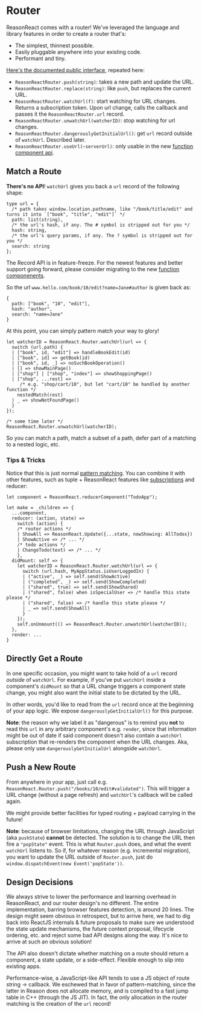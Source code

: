 
# Router

ReasonReact comes with a router! We've leveraged the language and library features in order to create a router that's:

- The simplest, thinnest possible.
- Easily pluggable anywhere into your existing code.
- Performant and tiny.

[Here's the documented public interface](https://github.com/reasonml/reason-react/blob/master/src/ReasonReactRouter.rei), repeated here:

- `ReasonReactRouter.push(string)`: takes a new path and update the URL.
- `ReasonReactRouter.replace(string)`: like `push`, but replaces the current URL.
- `ReasonReactRouter.watchUrl(f)`: start watching for URL changes. Returns a subscription token. Upon url change, calls the callback and passes it the `ReasonReactRouter.url` record.
- `ReasonReactRouter.unwatchUrl(watcherID)`: stop watching for url changes.
- `ReasonReactRouter.dangerouslyGetInitialUrl()`: get `url` record outside of `watchUrl`. Described later.
- `ReasonReactRouter.useUrl(~serverUrl)`: only usable in the new [function component api](https://reasonml.github.io/docs/en/components).

## Match a Route

**There's no API**! `watchUrl` gives you back a `url` record of the following shape:

```reason
type url = {
  /* path takes window.location.pathname, like "/book/title/edit" and turns it into `["book", "title", "edit"]` */
  path: list(string),
  /* the url's hash, if any. The # symbol is stripped out for you */
  hash: string,
  /* the url's query params, if any. The ? symbol is stripped out for you */
  search: string
};
```

<aside class="warning">
The Record API is in feature-freeze. For the newest features and better support going forward, please consider migrating to the new <a href="https://reasonml.github.io/docs/en/components">function componenents</a>.
</aside>

So the url `www.hello.com/book/10/edit?name=Jane#author` is given back as:

```reason
{
  path: ["book", "10", "edit"],
  hash: "author",
  search: "name=Jane"
}
```

At this point, you can simply pattern match your way to glory!

```reason
let watcherID = ReasonReact.Router.watchUrl(url => {
  switch (url.path) {
  | ["book", id, "edit"] => handleBookEdit(id)
  | ["book", id] => getBook(id)
  | ["book", id, _] => noSuchBookOperation()
  | [] => showMainPage()
  | ["shop"] | ["shop", "index"] => showShoppingPage()
  | ["shop", ...rest] =>
     /* e.g. "shop/cart/10", but let "cart/10" be handled by another function */
    nestedMatch(rest)
  | _ => showNotFoundPage()
  }
});

/* some time later */
ReasonReact.Router.unwatchUrl(watcherID);
```

So you can match a path, match a subset of a path, defer part of a matching to a nested logic, etc.

### Tips & Tricks

Notice that this is just normal [pattern matching](https://reasonml.github.io/docs/en/pattern-matching.html). You can combine it with other features, such as tuple + ReasonReact features like [subscriptions](subscriptions-helper.md) and reducer:

```reason
let component = ReasonReact.reducerComponent("TodoApp");

let make = _children => {
  ...component,
  reducer: (action, state) =>
    switch (action) {
    /* router actions */
    | ShowAll => ReasonReact.Update({...state, nowShowing: AllTodos})
    | ShowActive => /* ... */
    /* todo actions */
    | ChangeTodo(text) => /* ... */
    },
  didMount: self => {
    let watcherID = ReasonReact.Router.watchUrl(url => {
      switch (url.hash, MyAppStatus.isUserLoggedIn) {
      | ("active", _) => self.send(ShowActive)
      | ("completed", _) => self.send(ShowCompleted)
      | ("shared", true) => self.send(ShowShared)
      | ("shared", false) when isSpecialUser => /* handle this state please */
      | ("shared", false) => /* handle this state please */
      | _ => self.send(ShowAll)
      }
    });
    self.onUnmount(() => ReasonReact.Router.unwatchUrl(watcherID));
  },
  render: ...
}
```

## Directly Get a Route

In one specific occasion, you might want to take hold of a `url` record _outside_ of `watchUrl`. For example, if you've put `watchUrl` inside a component's `didMount` so that a URL change triggers a component state change, you might also want the initial state to be dictated by the URL.

In other words, you'd like to read from the `url` record once at the beginning of your app logic. We expose `dangerouslyGetInitialUrl()` for this purpose.

**Note**: the reason why we label it as "dangerous" is to remind you **not** to read this `url` in any arbitrary component's e.g. `render`, since that information might be out of date if said component doesn't also contain a `watchUrl` subscription that re-renders the component when the URL changes. Aka, please only use `dangerouslyGetInitialUrl` alongside `watchUrl`.

## Push a New Route

From anywhere in your app, just call e.g. `ReasonReact.Router.push("/books/10/edit#validated")`. This will trigger a URL change (without a page refresh) and `watchUrl`'s callback will be called again.

We might provide better facilities for typed routing + payload carrying in the future!

**Note**: because of browser limitations, changing the URL through JavaScript (aka `pushState`) **cannot** be detected. The solution is to change the URL then fire a `"popState"` event. This is what `Router.push` does, and what the event `watchUrl` listens to. So if, for whatever reason (e.g. incremental migration), you want to update the URL outside of `Router.push`, just do `window.dispatchEvent(new Event('popState'))`.

## Design Decisions

We always strive to lower the performance and learning overhead in ReasonReact, and our router design's no different. The entire implementation, barring browser features detection, is around 20 lines. The design might seem obvious in retrospect, but to arrive here, we had to dig back into ReactJS internals & future proposals to make sure we understood the state update mechanisms, the future context proposal, lifecycle ordering, etc. and reject some bad API designs along the way. It's nice to arrive at such an obvious solution!

The API also doesn't dictate whether matching on a route should return a component, a state update, or a side-effect. Flexible enough to slip into existing apps.

Performance-wise, a JavaScript-like API tends to use a JS object of route string -> callback. We eschewed that in favor of pattern-matching, since the latter in Reason does not allocate memory, and is compiled to a fast jump table in C++ (through the JS JIT). In fact, the only allocation in the router matching is the creation of the `url` record!
